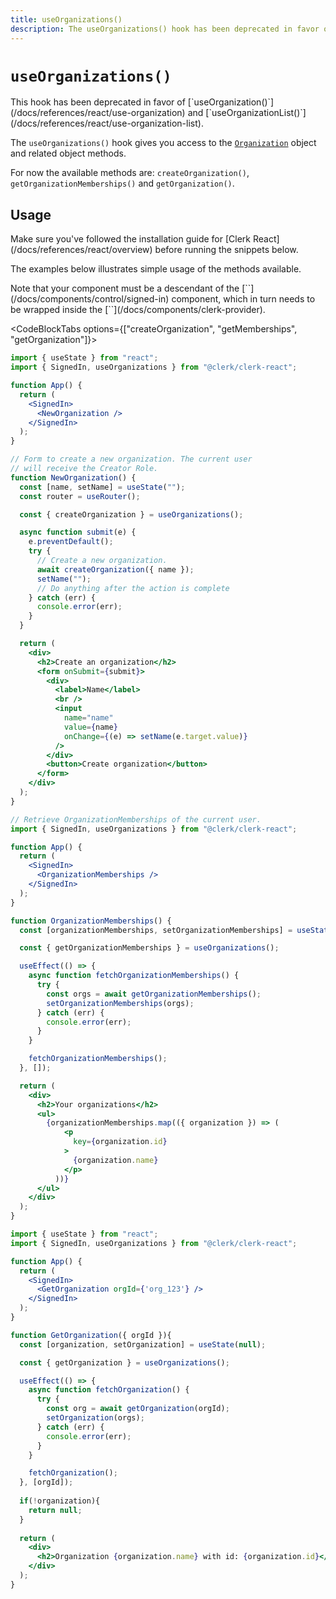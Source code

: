 ```yaml
---
title: useOrganizations()
description: The useOrganizations() hook has been deprecated in favor of useOrganization().
---
```


# `useOrganizations()`

<Callout type="danger">
  This hook has been deprecated in favor of [`useOrganization()`](/docs/references/react/use-organization) and [`useOrganizationList()`](/docs/references/react/use-organization-list).
</Callout>

The `useOrganizations()` hook gives you access to the [`Organization`](/docs/references/javascript/organization/organization) object and related object methods.

For now the available methods are: `createOrganization()`, `getOrganizationMemberships()` and `getOrganization()`.

## Usage

<Callout type="warning">
  Make sure you've followed the installation guide for [Clerk React](/docs/references/react/overview) before running the snippets below.
</Callout>

The examples below illustrates simple usage of the methods available. 

<Callout type="info">
  Note that your component must be a descendant of the [`<SignedIn />`](/docs/components/control/signed-in) component, which in turn needs to be wrapped inside the [`<ClerkProvider />`](/docs/components/clerk-provider).
</Callout>

<CodeBlockTabs options={["createOrganization", "getMemberships", "getOrganization"]}>
```jsx
import { useState } from "react";
import { SignedIn, useOrganizations } from "@clerk/clerk-react";

function App() {
  return (
    <SignedIn>
      <NewOrganization />
    </SignedIn>
  );
}

// Form to create a new organization. The current user
// will receive the Creator Role.
function NewOrganization() {
  const [name, setName] = useState("");
  const router = useRouter();

  const { createOrganization } = useOrganizations();

  async function submit(e) {
    e.preventDefault();
    try {
      // Create a new organization.
      await createOrganization({ name });
      setName("");
      // Do anything after the action is complete
    } catch (err) {
      console.error(err);
    }
  }

  return (
    <div>
      <h2>Create an organization</h2>
      <form onSubmit={submit}>
        <div>
          <label>Name</label>
          <br />
          <input
            name="name"
            value={name}
            onChange={(e) => setName(e.target.value)}
          />
        </div>
        <button>Create organization</button>
      </form>
    </div>
  );
}
```

```jsx
// Retrieve OrganizationMemberships of the current user.
import { SignedIn, useOrganizations } from "@clerk/clerk-react";

function App() {
  return (
    <SignedIn>
      <OrganizationMemberships />
    </SignedIn>
  );
}

function OrganizationMemberships() {
  const [organizationMemberships, setOrganizationMemberships] = useState([]);

  const { getOrganizationMemberships } = useOrganizations();

  useEffect(() => {
    async function fetchOrganizationMemberships() {
      try {
        const orgs = await getOrganizationMemberships();
        setOrganizationMemberships(orgs);
      } catch (err) {
        console.error(err);
      }
    }

    fetchOrganizationMemberships();
  }, []);

  return (
    <div>
      <h2>Your organizations</h2>
      <ul>
        {organizationMemberships.map(({ organization }) => (
            <p
              key={organization.id}
            >
              {organization.name}
            </p>
          ))}
      </ul>
    </div>
  );
}
```

```jsx
import { useState } from "react";
import { SignedIn, useOrganizations } from "@clerk/clerk-react";

function App() {
  return (
    <SignedIn>
      <GetOrganization orgId={'org_123'} />
    </SignedIn>
  );
}

function GetOrganization({ orgId }){
  const [organization, setOrganization] = useState(null);

  const { getOrganization } = useOrganizations();

  useEffect(() => {
    async function fetchOrganization() {
      try {
        const org = await getOrganization(orgId);
        setOrganization(orgs);
      } catch (err) {
        console.error(err);
      }
    }

    fetchOrganization();
  }, [orgId]);
  
  if(!organization){
    return null;
  }
  
  return (
    <div>
      <h2>Organization {organization.name} with id: {organization.id}</h2>
    </div>
  );
}
````
</CodeBlockTabs>